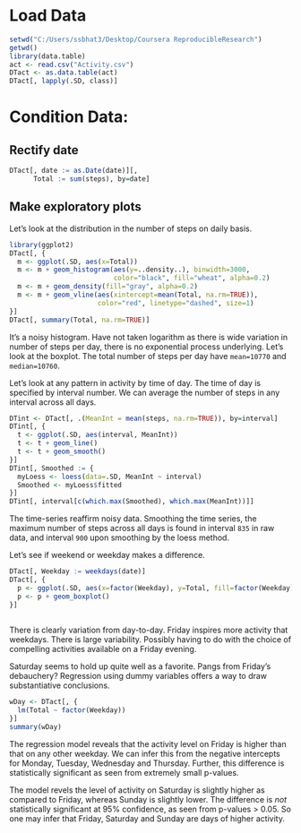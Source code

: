 # Load Data

```r
setwd("C:/Users/ssbhat3/Desktop/Coursera ReproducibleResearch")
getwd()
library(data.table)
act <- read.csv("Activity.csv")
DTact <- as.data.table(act)
DTact[, lapply(.SD, class)]
```

# Condition Data:
## Rectify date

```r
DTact[, date := as.Date(date)][, 
      Total := sum(steps), by=date]

```

## Make exploratory plots
Let's look at the distribution in the number of steps on daily basis.
```r
library(ggplot2)
DTact[, {
  m <- ggplot(.SD, aes(x=Total))
  m <- m + geom_histogram(aes(y=..density..), binwidth=3000, 
                          color="black", fill="wheat", alpha=0.2) 
  m <- m + geom_density(fill="gray", alpha=0.2)
  m <- m + geom_vline(aes(xintercept=mean(Total, na.rm=TRUE)),
                      color="red", linetype="dashed", size=1)
}]
DTact[, summary(Total, na.rm=TRUE)]

```
It's a noisy histogram. Have not taken logarithm as there is wide variation in number of steps per day, there is no exponential process underlying. Let's look at the boxplot.
The total number of steps per day have `mean=10770` and `median=10760`.

Let's look at any pattern in activity by time of day. The time of day is specified by interval number. We can average the number of steps in any interval across all days.
```r
DTint <- DTact[, .(MeanInt = mean(steps, na.rm=TRUE)), by=interval]
DTint[, {
  t <- ggplot(.SD, aes(interval, MeanInt))
  t <- t + geom_line()
  t <- t + geom_smooth()
}]
DTint[, Smoothed := {
  myLoess <- loess(data=.SD, MeanInt ~ interval)
  Smoothed <- myLoess$fitted
}]
DTint[, interval[c(which.max(Smoothed), which.max(MeanInt))]]
```
The time-series reaffirm noisy data. Smoothing the time series, the maximum number of steps across all days is found in interval `835` in raw data, and interval `900` upon smoothing by the loess method.

Let's see if weekend or weekday makes a difference.
```r
DTact[, Weekday := weekdays(date)]
DTact[, {
  p <- ggplot(.SD, aes(x=factor(Weekday), y=Total, fill=factor(Weekday)))
  p <- p + geom_boxplot()
}]                   
       
```
There is clearly variation from day-to-day. Friday inspires more activity that weekdays. There is large variability. Possibly having to do with the choice of compelling activities available on a Friday evening.

Saturday seems to hold up quite well as a favorite. Pangs from Friday's debauchery? Regression using dummy variables offers a way to draw substantiative conclusions.

```r

wDay <- DTact[, {
  lm(Total ~ factor(Weekday))         
}]
summary(wDay)
```
The regression model reveals that the activity level on Friday is higher than that on any other weekday. We can infer this from the negative intercepts for Monday, Tuesday, Wednesday and Thursday. Further, this difference is statistically significant as seen from extremely small p-values.

The model revels the level of activity on Saturday is slightly higher as compared to Friday, whereas Sunday is slightly lower. The difference is _not_ statistically significant at 95% confidence, as seen from p-values > 0.05. So one may infer that Friday, Saturday and Sunday are days of higher activity. 

